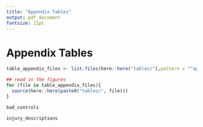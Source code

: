 ```yaml
---
title: "Appendix Tables"
output: pdf_document
fontsize: 11pt
---
```


<!-- ```{r setup, include=FALSE} -->
<!-- knitr::opts_chunk$set(echo = F, message = F, warning = F) -->
<!-- knitr::opts_knit$set(root.dir = rprojroot::find_rstudio_root_file()) -->
<!-- library(kableExtra) -->
<!-- ``` -->
\FloatBarrier
# Appendix Tables

```r

table_appendix_files <- list.files(here::here("tables/"),pattern = "^appendix")

## read in the figures
for (file in table_appendix_files){
  source(here::here(paste0("tables/", file)))
}
```


```r
bad_controls
```

```r
injury_descriptions
```


